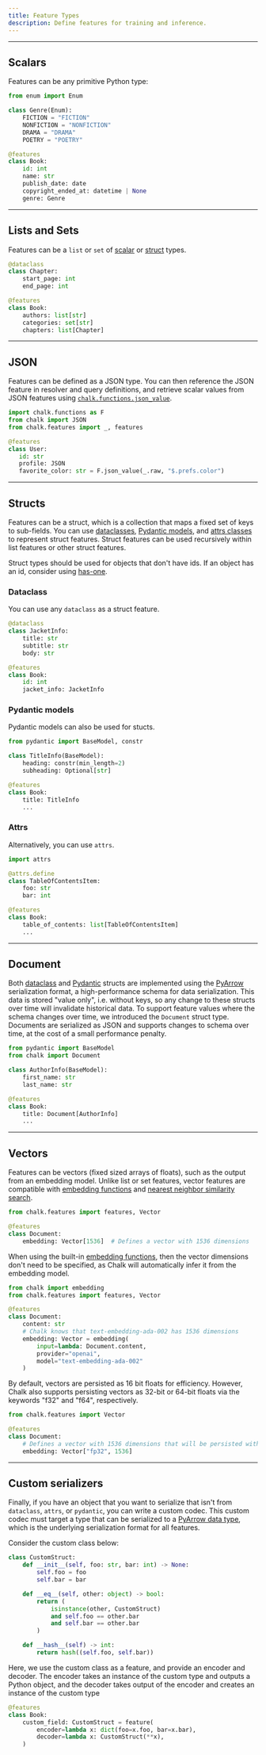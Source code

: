 ```yaml
---
title: Feature Types
description: Define features for training and inference.
---
```


---

## Scalars

Features can be any primitive Python type:

```python
from enum import Enum

class Genre(Enum):
    FICTION = "FICTION"
    NONFICTION = "NONFICTION"
    DRAMA = "DRAMA"
    POETRY = "POETRY"

@features
class Book:
    id: int
    name: str
    publish_date: date
    copyright_ended_at: datetime | None
    genre: Genre

```


---

## Lists and Sets

Features can be a `list` or `set` of [scalar](/docs/feature-types#scalars) or [struct](/docs/feature-types#structs) types.

```python
@dataclass
class Chapter:
    start_page: int
    end_page: int

@features
class Book:
    authors: list[str]
    categories: set[str]
    chapters: list[Chapter]
```

---

## JSON

Features can be defined as a JSON type. You can then reference the JSON feature in resolver and query
definitions, and retrieve scalar values from JSON features using
[`chalk.functions.json_value`](https://docs.chalk.ai/api-docs#json_value).

```python
import chalk.functions as F
from chalk import JSON
from chalk.features import _, features

@features
class User:
   id: str
   profile: JSON
   favorite_color: str = F.json_value(_.raw, "$.prefs.color")
```

---

## Structs

Features can be a struct, which is a collection that maps a fixed set of keys to sub-fields. You can use
[dataclasses](/docs/feature-types#dataclass), [Pydantic models](/docs/feature-types#pydantic-models), and
[attrs classes](/docs/feature-types#attrs) to represent struct features. Struct features can be used recursively
within list features or other struct features.

Struct types should be used for objects that don't have ids. If an object has an id, consider using [has-one](/docs/has-one).

### Dataclass

You can use any `dataclass` as a struct feature.

```python
@dataclass
class JacketInfo:
    title: str
    subtitle: str
    body: str

@features
class Book:
    id: int
    jacket_info: JacketInfo
```

### Pydantic models

Pydantic models can also be used for stucts.

```python
from pydantic import BaseModel, constr

class TitleInfo(BaseModel):
    heading: constr(min_length=2)
    subheading: Optional[str]

@features
class Book:
    title: TitleInfo
    ...
```


### Attrs

Alternatively, you can use `attrs`.

```python
import attrs

@attrs.define
class TableOfContentsItem:
    foo: str
    bar: int

@features
class Book:
    table_of_contents: list[TableOfContentsItem]
    ...
```


---

## Document

Both [dataclass](/docs/feature-types#dataclass) and [Pydantic](/docs/feature-types#pydantic-models)
structs are implemented using the [PyArrow](https://arrow.apache.org/docs/python/index.html)
serialization format, a high-performance schema for data serialization.
This data is stored "value only", i.e. without keys, so any change to these structs over time will invalidate historical data.
To support feature values where the schema changes over time, we introduced the `Document` struct type.
Documents are serialized as JSON and supports changes to schema over time, at the cost of a small performance penalty.

```python
from pydantic import BaseModel
from chalk import Document

class AuthorInfo(BaseModel):
    first_name: str
    last_name: str

@features
class Book:
    title: Document[AuthorInfo]
    ...
```

---

## Vectors

Features can be vectors (fixed sized arrays of floats), such as the output from an embedding model.
Unlike list or set features, vector features are compatible with [embedding functions](/docs/embeddings)
and [nearest neighbor similarity search](/docs/vector-search).

```python
from chalk.features import features, Vector

@features
class Document:
    embedding: Vector[1536]  # Defines a vector with 1536 dimensions
```

When using the built-in [embedding functions](/docs/embeddings), then the vector dimensions don't need to be specified, as Chalk will automatically infer it
from the embedding model.

```python
from chalk import embedding
from chalk.features import features, Vector

@features
class Document:
    content: str
    # Chalk knows that text-embedding-ada-002 has 1536 dimensions
    embedding: Vector = embedding(
        input=lambda: Document.content,
        provider="openai",
        model="text-embedding-ada-002"
    )
```

By default, vectors are persisted as 16 bit floats for efficiency. However, Chalk also supports persisting vectors as 32-bit or 64-bit floats via the keywords
"f32" and "f64", respectively.

```python
from chalk.features import Vector

@features
class Document:
    # Defines a vector with 1536 dimensions that will be persisted with 32 bit precision
    embedding: Vector["fp32", 1536]
```

---

## Custom serializers

Finally, if you have an object that you want to serialize that isn't
from `dataclass`, `attrs`, or `pydantic`, you can write a custom codec.
This custom codec must target a type that can be serialized to a [PyArrow
data type](https://arrow.apache.org/docs/python/api/datatypes.html), which
is the underlying serialization format for all features.

Consider the custom class below:

```python
class CustomStruct:
    def __init__(self, foo: str, bar: int) -> None:
        self.foo = foo
        self.bar = bar

    def __eq__(self, other: object) -> bool:
        return (
            isinstance(other, CustomStruct)
            and self.foo == other.bar
            and self.bar == other.bar
        )

    def __hash__(self) -> int:
        return hash((self.foo, self.bar))
```

Here, we use the custom class as a feature, and provide an encoder and decoder.
The encoder takes an instance of the custom type and outputs a Python object, and
the decoder takes output of the encoder and creates an instance of the custom type

```python
@features
class Book:
    custom_field: CustomStruct = feature(
        encoder=lambda x: dict(foo=x.foo, bar=x.bar),
        decoder=lambda x: CustomStruct(**x),
    )
```
